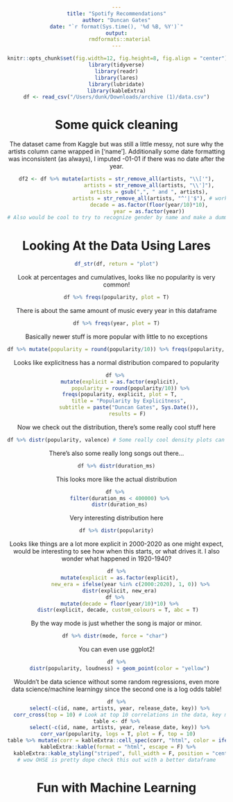 ```yaml
---
title: "Spotify Recommendations"
author: "Duncan Gates"
date: "`r format(Sys.time(), '%d %B, %Y')`"
output:
  rmdformats::material
---
```


<style type="text/css">

body {
  text-align: center;
}

</style>

```r
knitr::opts_chunk$set(fig.width=12, fig.height=8, fig.align = "center") 
library(tidyverse)
library(readr)
library(lares)
library(lubridate)
library(kableExtra)
df <- read_csv("/Users/dunk/Downloads/archive (1)/data.csv")
```

# Some quick cleaning

The dataset came from Kaggle but was still a little messy, not sure why the artists column came wrapped in ['name']. Additionally some date formatting was inconsistent (as always), I imputed -01-01 if there was no date after the year.

```r
df2 <- df %>% mutate(artists = str_remove_all(artists, "\\['"),
                     artists = str_remove_all(artists, "\\']"),
                     artists = gsub(",", " and ", artists),
                     artists = str_remove_all(artists, "^'|'$"), # work on this a bit more
                     decade = as.factor(floor(year/10)*10),
                     year = as.factor(year))
# Also would be cool to try to recognize gender by name and make a dummy column
```


# Looking At the Data Using Lares

```r
df_str(df, return = "plot")
```

Look at percentages and cumulatives, looks like no popularity is very common!

```r
df %>% freqs(popularity, plot = T)
```

There is about the same amount of music every year in this dataframe

```r
df %>% freqs(year, plot = T)
```

Basically newer stuff is more popular with little to no exceptions

```r
df %>% mutate(popularity = round(popularity/10)) %>% freqs(popularity, year, plot = T, results = F, top = 50)
```

Looks like explicitness has a normal distribution compared to popularity

```r
df %>% 
  mutate(explicit = as.factor(explicit),
         popularity = round(popularity/10)) %>%
  freqs(popularity, explicit, plot = T,
        title = "Popularity by Explicitness",
        subtitle = paste("Duncan Gates", Sys.Date()),
        results = F) 
```

Now we check out the distribution, there's some really cool stuff here

```r
df %>% distr(popularity, valence) # Some really cool density plots can be done here

```

There's also some really long songs out there...

```r
df %>% distr(duration_ms)
```

This looks more like the actual distribution

```r
df %>% 
  filter(duration_ms < 400000) %>%
  distr(duration_ms)
```

Very interesting distribution here

```r
df %>% distr(popularity)
```

Looks like things are a lot more explicit in 2000-2020 as one might expect, would be interesting to see how when this starts, or what drives it. I also wonder what happened in 1920-1940?

```r
df %>%
  mutate(explicit = as.factor(explicit),
         new_era = ifelse(year %in% c(2000:2020), 1, 0)) %>%
  distr(explicit, new_era)
df %>% 
  mutate(decade = floor(year/10)*10) %>%
  distr(explicit, decade, custom_colours = T, abc = T) 
```

By the way mode is just whether the song is major or minor.

```r
df %>% distr(mode, force = "char") 
```

You can even use ggplot2!

```r
df %>%
  distr(popularity, loudness) + geom_point(color = "yellow")
```

Wouldn't be data science without some random regressions, even more data science/machine learningy since the second one is a log odds table!

```r
df %>%
  select(-c(id, name, artists, year, release_date, key)) %>%
  corr_cross(top = 10) # Look at top 10 correlations in the data, key messes with this idk why
table <- df %>%
  select(-c(id, name, artists, year, release_date, key)) %>%
  corr_var(popularity, logs = T, plot = F, top = 10) 
table %>% mutate(corr = kableExtra::cell_spec(corr, "html", color = ifelse(corr > 0, "blue", "red"))) %>%
  kableExtra::kable(format = "html", escape = F) %>% 
  kableExtra::kable_styling("striped", full_width = F, position = "center")
# wow OHSE is pretty dope check this out with a better dataframe
```

# Fun with Machine Learning

```r

```





